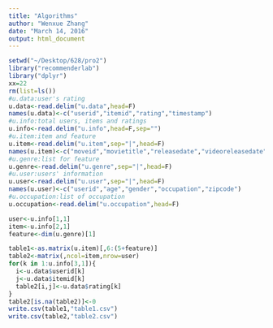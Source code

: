 ```yaml
---
title: "Algorithms"
author: "Wenxue Zhang"
date: "March 14, 2016"
output: html_document
---
```



```r
setwd("~/Desktop/628/pro2")
library("recommenderlab")
library("dplyr")
xx=22
rm(list=ls())
#u.data:user's rating
u.data<-read.delim("u.data",head=F)
names(u.data)<-c("userid","itemid","rating","timestamp")
#u.info:total users, items and ratings
u.info<-read.delim("u.info",head=F,sep="")
#u.item:item and feature
u.item<-read.delim("u.item",sep="|",head=F)
names(u.item)<-c("moveid","movietitle","releasedate","videoreleasedate","IMDbURL","unknown","Action","Adventure","Animation","Children's","Comedy","Crime","Documentary","Drama","Fantasy","Film-Noir","Horror","Musical","Mystery","Romance","Sci-Fi","Thriller","War","Western")
#u.genre:list for feature
u.genre<-read.delim("u.genre",sep="|",head=F)
#u.user:users' information
u.user<-read.delim("u.user",sep="|",head=F)
names(u.user)<-c("userid","age","gender","occupation","zipcode")
#u.occupation:list of occupation
u.occupation<-read.delim("u.occupation",head=F)

user<-u.info[1,1]
item<-u.info[2,1]
feature<-dim(u.genre)[1]

table1<-as.matrix(u.item)[,6:(5+feature)]
table2<-matrix(,ncol=item,nrow=user)
for(k in 1:u.info[3,1]){
  i<-u.data$userid[k]
  j<-u.data$itemid[k]
  table2[i,j]<-u.data$rating[k]
}
table2[is.na(table2)]<-0
write.csv(table1,"table1.csv")
write.csv(table2,"table2.csv")
```

